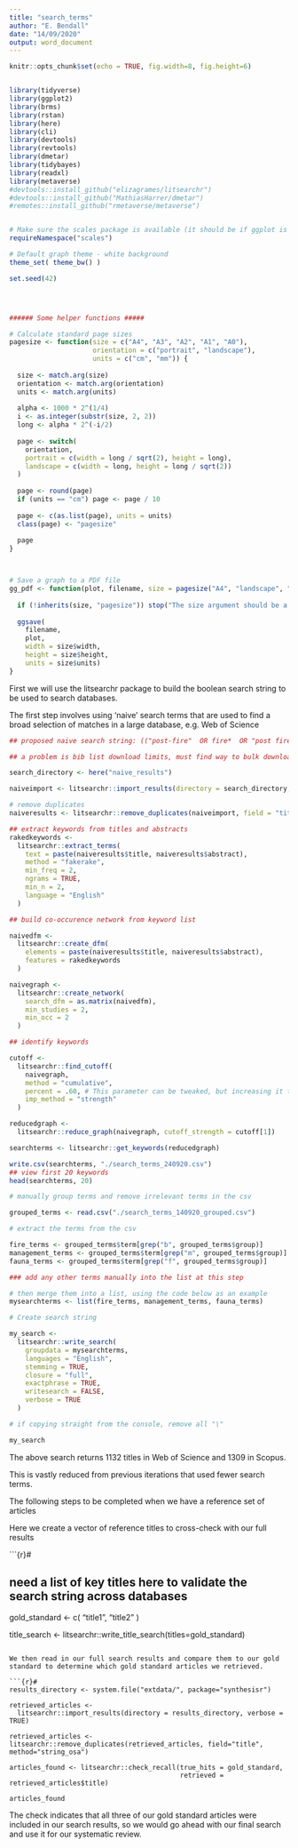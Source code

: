 ```yaml
---
title: "search_terms"
author: "E. Bendall"
date: "14/09/2020"
output: word_document
---
```


```r
knitr::opts_chunk$set(echo = TRUE, fig.width=8, fig.height=6)


library(tidyverse)
library(ggplot2)
library(brms)
library(rstan)
library(here)
library(cli)
library(devtools)
library(revtools)
library(dmetar)
library(tidybayes)
library(readxl)
library(metaverse)
#devtools::install_github("elizagrames/litsearchr")
#devtools::install_github("MathiasHarrer/dmetar")
#remotes::install_github("rmetaverse/metaverse")


# Make sure the scales package is available (it should be if ggplot is installed)
requireNamespace("scales")

# Default graph theme - white background
theme_set( theme_bw() )

set.seed(42)




###### Some helper functions #####

# Calculate standard page sizes
pagesize <- function(size = c("A4", "A3", "A2", "A1", "A0"), 
                     orientation = c("portrait", "landscape"),
                     units = c("cm", "mm")) {
  
  size <- match.arg(size)
  orientation <- match.arg(orientation)
  units <- match.arg(units)
  
  alpha <- 1000 * 2^(1/4)
  i <- as.integer(substr(size, 2, 2))
  long <- alpha * 2^(-i/2)
  
  page <- switch(
    orientation,
    portrait = c(width = long / sqrt(2), height = long),
    landscape = c(width = long, height = long / sqrt(2))
  )
  
  page <- round(page)
  if (units == "cm") page <- page / 10
  
  page <- c(as.list(page), units = units)
  class(page) <- "pagesize"
  
  page
}



# Save a graph to a PDF file
gg_pdf <- function(plot, filename, size = pagesize("A4", "landscape", "cm")) {
  
  if (!inherits(size, "pagesize")) stop("The size argument should be a pagesize (list) object")
  
  ggsave(
    filename, 
    plot, 
    width = size$width,
    height = size$height,
    units = size$units)
}

```

First we will use the litsearchr package to build the boolean search string to be used to search databases.


The first step involves using 'naive' search terms that are used to find a broad selection of matches in a large database, e.g. Web of Science

```r
## proposed naive search string: (("post-fire"  OR fire*  OR "post fire" OR burn*  AND ((manag*  OR strategi*  OR restor*  OR action*  OR practice*  OR salvage) AND (fauna  OR animal*  OR wildlife) OR (flora OR plant OR vegetation OR tree OR forest OR woodland))))

## a problem is bib list download limits, must find way to bulk download lists or reduce number of matches.... for this example the first 2000 records were downloaded out of 150 000. The 150 000 matches were filtered to 'relevant' word matches. Should be enough to get apprpriate number of keywords

search_directory <- here("naive_results")

naiveimport <- litsearchr::import_results(directory = search_directory, verbose = TRUE)

# remove duplicates
naiveresults <- litsearchr::remove_duplicates(naiveimport, field = "title", method = "string_osa")

```

```r
## extract keywords from titles and abstracts
rakedkeywords <-
  litsearchr::extract_terms(
    text = paste(naiveresults$title, naiveresults$abstract),
    method = "fakerake",
    min_freq = 2,
    ngrams = TRUE,
    min_n = 2,
    language = "English"
  )
```

```r
## build co-occurence network from keyword list

naivedfm <-
  litsearchr::create_dfm(
    elements = paste(naiveresults$title, naiveresults$abstract),
    features = rakedkeywords
  )

naivegraph <-
  litsearchr::create_network(
    search_dfm = as.matrix(naivedfm),
    min_studies = 2,
    min_occ = 2
  )
```

```r
## identify keywords

cutoff <-
  litsearchr::find_cutoff(
    naivegraph,
    method = "cumulative",
    percent = .60, # This parameter can be tweaked, but increasing it to the suggested .80 results in too many keywords to manually categorise in the next step
    imp_method = "strength"
  )

reducedgraph <-
  litsearchr::reduce_graph(naivegraph, cutoff_strength = cutoff[1])

searchterms <- litsearchr::get_keywords(reducedgraph)

write.csv(searchterms, "./search_terms_240920.csv")
## view first 20 keywords
head(searchterms, 20)
```

```r

# manually group terms and remove irrelevant terms in the csv

grouped_terms <- read.csv("./search_terms_140920_grouped.csv")

# extract the terms from the csv

fire_terms <- grouped_terms$term[grep("b", grouped_terms$group)]
management_terms <- grouped_terms$term[grep("m", grouped_terms$group)]
fauna_terms <- grouped_terms$term[grep("f", grouped_terms$group)]

### add any other terms manually into the list at this step

# then merge them into a list, using the code below as an example
mysearchterms <- list(fire_terms, management_terms, fauna_terms)


```

```r
# Create search string

my_search <-
  litsearchr::write_search(
    groupdata = mysearchterms,
    languages = "English",
    stemming = TRUE,
    closure = "full",
    exactphrase = TRUE,
    writesearch = FALSE,
    verbose = TRUE
  )

# if copying straight from the console, remove all "\"

my_search
```

The above search returns 1132 titles in Web of Science and 1309 in Scopus.

This is vastly reduced from previous iterations that used fewer search terms.



The following steps to be completed when we have a reference set of articles

Here we create a vector of reference titles to cross-check with our full results

```{r}#

## need a list of key titles here to validate the search string across databases
gold_standard <-
  c(
    "title1",
    "title2"
  )

title_search <- litsearchr::write_title_search(titles=gold_standard)
```

We then read in our full search results and compare them to our gold standard to determine which gold standard articles we retrieved. 

```{r}#
results_directory <- system.file("extdata/", package="synthesisr")

retrieved_articles <-
  litsearchr::import_results(directory = results_directory, verbose = TRUE)

retrieved_articles <- litsearchr::remove_duplicates(retrieved_articles, field="title", method="string_osa")

articles_found <- litsearchr::check_recall(true_hits = gold_standard,
                                           retrieved = retrieved_articles$title)

articles_found

```

The check indicates that all three of our gold standard articles were included in our search results, so we would go ahead with our final search and use it for our systematic review.
